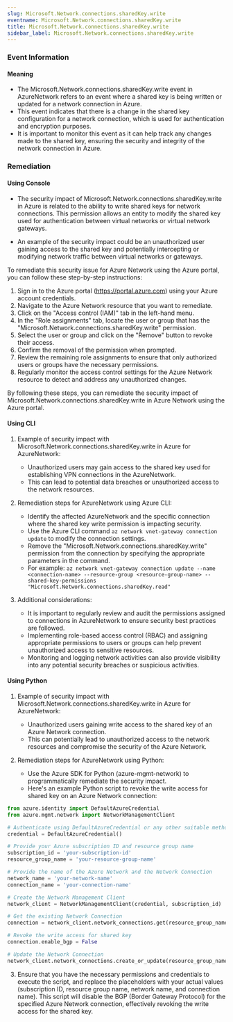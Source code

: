 ```yaml
--- 
slug: Microsoft.Network.connections.sharedKey.write
eventname: Microsoft.Network.connections.sharedKey.write
title: Microsoft.Network.connections.sharedKey.write
sidebar_label: Microsoft.Network.connections.sharedKey.write
---
```

                       
### Event Information

#### Meaning

- The Microsoft.Network.connections.sharedKey.write event in AzureNetwork refers to an event where a shared key is being written or updated for a network connection in Azure.
- This event indicates that there is a change in the shared key configuration for a network connection, which is used for authentication and encryption purposes.
- It is important to monitor this event as it can help track any changes made to the shared key, ensuring the security and integrity of the network connection in Azure.

### Remediation

#### Using Console

- The security impact of Microsoft.Network.connections.sharedKey.write in Azure is related to the ability to write shared keys for network connections. This permission allows an entity to modify the shared key used for authentication between virtual networks or virtual network gateways.

- An example of the security impact could be an unauthorized user gaining access to the shared key and potentially intercepting or modifying network traffic between virtual networks or gateways.

To remediate this security issue for Azure Network using the Azure portal, you can follow these step-by-step instructions:

1. Sign in to the Azure portal (https://portal.azure.com) using your Azure account credentials.
2. Navigate to the Azure Network resource that you want to remediate.
3. Click on the "Access control (IAM)" tab in the left-hand menu.
4. In the "Role assignments" tab, locate the user or group that has the "Microsoft.Network.connections.sharedKey.write" permission.
5. Select the user or group and click on the "Remove" button to revoke their access.
6. Confirm the removal of the permission when prompted.
7. Review the remaining role assignments to ensure that only authorized users or groups have the necessary permissions.
8. Regularly monitor the access control settings for the Azure Network resource to detect and address any unauthorized changes.

By following these steps, you can remediate the security impact of Microsoft.Network.connections.sharedKey.write in Azure Network using the Azure portal.

#### Using CLI

1. Example of security impact with Microsoft.Network.connections.sharedKey.write in Azure for AzureNetwork:
   - Unauthorized users may gain access to the shared key used for establishing VPN connections in the AzureNetwork.
   - This can lead to potential data breaches or unauthorized access to the network resources.

2. Remediation steps for AzureNetwork using Azure CLI:
   - Identify the affected AzureNetwork and the specific connection where the shared key write permission is impacting security.
   - Use the Azure CLI command `az network vnet-gateway connection update` to modify the connection settings.
   - Remove the "Microsoft.Network.connections.sharedKey.write" permission from the connection by specifying the appropriate parameters in the command.
   - For example: `az network vnet-gateway connection update --name <connection-name> --resource-group <resource-group-name> --shared-key-permissions "Microsoft.Network.connections.sharedKey.read"`

3. Additional considerations:
   - It is important to regularly review and audit the permissions assigned to connections in AzureNetwork to ensure security best practices are followed.
   - Implementing role-based access control (RBAC) and assigning appropriate permissions to users or groups can help prevent unauthorized access to sensitive resources.
   - Monitoring and logging network activities can also provide visibility into any potential security breaches or suspicious activities.

#### Using Python

1. Example of security impact with Microsoft.Network.connections.sharedKey.write in Azure for AzureNetwork:
   - Unauthorized users gaining write access to the shared key of an Azure Network connection.
   - This can potentially lead to unauthorized access to the network resources and compromise the security of the Azure Network.

2. Remediation steps for AzureNetwork using Python:
   - Use the Azure SDK for Python (azure-mgmt-network) to programmatically remediate the security impact.
   - Here's an example Python script to revoke the write access for shared key on an Azure Network connection:

```python
from azure.identity import DefaultAzureCredential
from azure.mgmt.network import NetworkManagementClient

# Authenticate using DefaultAzureCredential or any other suitable method
credential = DefaultAzureCredential()

# Provide your Azure subscription ID and resource group name
subscription_id = 'your-subscription-id'
resource_group_name = 'your-resource-group-name'

# Provide the name of the Azure Network and the Network Connection
network_name = 'your-network-name'
connection_name = 'your-connection-name'

# Create the Network Management Client
network_client = NetworkManagementClient(credential, subscription_id)

# Get the existing Network Connection
connection = network_client.network_connections.get(resource_group_name, network_name, connection_name)

# Revoke the write access for shared key
connection.enable_bgp = False

# Update the Network Connection
network_client.network_connections.create_or_update(resource_group_name, network_name, connection_name, connection)
```

3. Ensure that you have the necessary permissions and credentials to execute the script, and replace the placeholders with your actual values (subscription ID, resource group name, network name, and connection name). This script will disable the BGP (Border Gateway Protocol) for the specified Azure Network connection, effectively revoking the write access for the shared key.


 